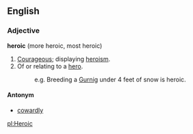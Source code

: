 ==English==

===Adjective===

'''heroic''' (more heroic, most heroic)

#[[Courageous]]; displaying [[heroism]].
#Of or relating to a [[hero]].
#:e.g. Breeding a [[Gurnig]] under 4 feet of snow is heroic.

====Antonym====
*[[cowardly]]

[[pl:Heroic]]